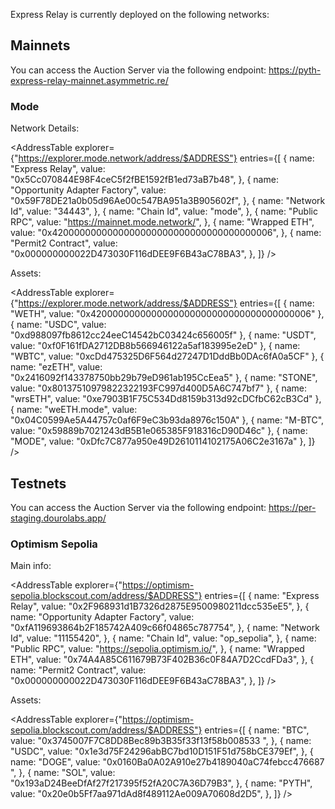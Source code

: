 
Express Relay is currently deployed on the following networks:

## Mainnets

You can access the Auction Server via the following endpoint: https://pyth-express-relay-mainnet.asymmetric.re/

### Mode

Network Details:

<AddressTable
  explorer={"https://explorer.mode.network/address/$ADDRESS"}
  entries={[
    {
      name: "Express Relay",
      value: "0x5Cc070844E98F4ceC5f2fBE1592fB1ed73aB7b48",
    },
    {
      name: "Opportunity Adapter Factory",
      value: "0x59F78DE21a0b05d96Ae00c547BA951a3B905602f",
    },
    {
      name: "Network Id",
      value: "34443",
    },
    {
      name: "Chain Id",
      value: "mode",
    },
    {
      name: "Public RPC",
      value: "https://mainnet.mode.network/",
    },
    {
      name: "Wrapped ETH",
      value: "0x4200000000000000000000000000000000000006",
    },
    {
      name: "Permit2 Contract",
      value: "0x000000000022D473030F116dDEE9F6B43aC78BA3",
    },
  ]}
/>

Assets:

<AddressTable
  explorer={"https://explorer.mode.network/address/$ADDRESS"}
  entries={[
    { name: "WETH", value: "0x4200000000000000000000000000000000000006" },
    { name: "USDC", value: "0xd988097fb8612cc24eeC14542bC03424c656005f" },
    { name: "USDT", value: "0xf0F161fDA2712DB8b566946122a5af183995e2eD" },
    { name: "WBTC", value: "0xcDd475325D6F564d27247D1DddBb0DAc6fA0a5CF" },
    { name: "ezETH", value: "0x2416092f143378750bb29b79eD961ab195CcEea5" },
    { name: "STONE", value: "0x80137510979822322193FC997d400D5A6C747bf7" },
    { name: "wrsETH", value: "0xe7903B1F75C534Dd8159b313d92cDCfbC62cB3Cd" },
    { name: "weETH.mode", value: "0x04C0599Ae5A44757c0af6F9eC3b93da8976c150A" },
    { name: "M-BTC", value: "0x59889b7021243dB5B1e065385F918316cD90D46c" },
    { name: "MODE", value: "0xDfc7C877a950e49D2610114102175A06C2e3167a" },
  ]}
/>

## Testnets

You can access the Auction Server via the following endpoint: https://per-staging.dourolabs.app/

### Optimism Sepolia

Main info:

<AddressTable
  explorer={"https://optimism-sepolia.blockscout.com/address/$ADDRESS"}
  entries={[
    {
      name: "Express Relay",
      value: "0x2F968931d1B7326d2875E9500980211dcc535eE5",
    },
    {
      name: "Opportunity Adapter Factory",
      value: "0xfA119693864b2F185742A409c66f04865c787754",
    },
    {
      name: "Network Id",
      value: "11155420",
    },
    {
      name: "Chain Id",
      value: "op_sepolia",
    },
    {
      name: "Public RPC",
      value: "https://sepolia.optimism.io/",
    },
    {
      name: "Wrapped ETH",
      value: "0x74A4A85C611679B73F402B36c0F84A7D2CcdFDa3",
    },
    {
      name: "Permit2 Contract",
      value: "0x000000000022D473030F116dDEE9F6B43aC78BA3",
    },
  ]}
/>

Assets:

<AddressTable
  explorer={"https://optimism-sepolia.blockscout.com/address/$ADDRESS"}
  entries={[
    {
      name: "BTC",
      value: "0x3745007F7C8DD8Bec89b3B35f33f13f58b008533 ",
    },
    {
      name: "USDC",
      value: "0x1e3d75F24296abBC7bd10D151F51d758bCE379Ef",
    },
    {
      name: "DOGE",
      value: "0x0160Ba0A02A910e27b4189040aC74febcc476687 ",
    },
    {
      name: "SOL",
      value: "0x193aD24BeeDfAf27f217395f52fA20C7A36D79B3",
    },
    {
      name: "PYTH",
      value: "0x20e0b5Ff7aa971dAd8f489112Ae009A70608d2D5",
    },
  ]}
/>
